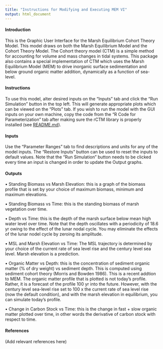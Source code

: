 ```yaml
---
title: "Instructions for Modifying and Executing MEM VI"
output: html_document
---
```


#### __Introduction__
This is the Graphic User Interface for the Marsh Equilibrium Cohort Theory Model. This model draws on both the Marsh Equilibrium Model and the Cohort Theory Model. The Cohort theory model (CTM) is a simple method for accounting for volume and mass changes in tidal systems. This package also contains a special implementation of CTM which uses the Marsh Equilibrium Model (MEM) to drive inorganic surface sedimentation and below ground organic matter addition, dynamically as a function of sea-level.

#### __Instructions__

To use this model, alter desired inputs on the "Inputs" tab and click the "Run Simulation" button in the top left. This will generate appropriate plots which can be viewed on the "Plots" tab. If you wish to run the model with the GUI inputs on your own machine, copy the code from the "R Code for Parameterization" tab after making sure the rCTM library is properly installed (see [README.md](https://github.com/tilbud/rCTM/blob/JimH-dev/README.md)).

#### __Inputs__

Use the "Parameter Ranges" tab to find descriptions and units for any of the model inputs. The "Restore Inputs" button can be used to reset the inputs to default values. Note that the "Run Simulation" button needs to be clicked every time an input is changed in order to update the Output graphs.

#### __Outputs__

• Standing Biomass vs Marsh Elevation:  this is a graph of the biomass profile that is set by your choice of maximum biomass, minimum and maximum elevations.

• Standing Biomass vs Time:  this is the standing biomass of marsh vegetation over time.

• Depth vs Time:  this is the depth of the marsh surface below mean high water level over time. Note that the depth oscillates with a periodicity of 18.6 yr owing to the effect of the lunar nodal cycle.  You may eliminate the effects of the lunar nodel cycle by zeroing its amplitude.

• MSL and Marsh Elevation vs Time:  The MSL trajectory is determined by your choice of the current rate of sea level rise and the century level sea level.  Marsh elevation is a prediction.

• Organic Matter vs Depth:  this is the concentration of sediment organic matter (% of dry weight) vs sediment depth.  This is computed using sediment cohort theory (Morris and Bowden 1986).  This is a recent  addtion to MEM.  The organic matter profile that is plotted is not today's profile.  Rather, it is a forecast of the profile 100 yr into the future.   However, with the century level sea-level rise set to 100 x the current rate of sea level rise (now the default condition), and with the marsh elevation in equilibrium, you can simulate today's profile.

• Change in Carbon Stock vs Time:  this is the change in fast + slow organic matter plotted over time, in other words the derivative of carbon stock with respect to time.

#### __References__

(Add relevant references here)
